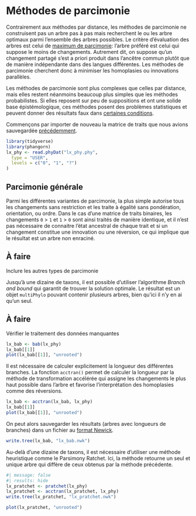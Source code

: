 # Méthodes de parcimonie

Contrairement aux méthodes par distance, les méthodes de parcimonie ne construisent pas un arbre pas à pas mais recherchent le ou les arbre optimaux parmi l'ensemble des arbres possibles. Le critère d'évaluation des arbres est celui de [maximum de parcimonie](https://fr.wikipedia.org/wiki/Maximum_de_parcimonie): l'arbre préféré est celui qui suppose le moins de changements. Autrement dit, on suppose qu'un changement partagé s'est a priori produit dans l'ancêtre commun plutôt que de manière indépendante dans des langues différentes. Les méthodes de parcimonie cherchent donc à minimiser les homoplasies ou innovations parallèles.

Les méthodes de parcimonie sont plus complexes que celles par distance, mais elles restent néanmoins beaucoup plus simples que les méthodes probabilistes. Si elles reposent sur peu de suppositions et ont une solide base épistémologique, ces méthodes posent des problèmes statistiques et peuvent donner des résultats faux dans [certaines conditions](https://fr.wikipedia.org/wiki/Attraction_des_longues_branches).

Commençons par importer de nouveau la matrice de traits que nous avions sauvegardée [précédemment](import.qmd#lst:save).

```r
library(tidyverse)
library(phangorn)
lx_phy <- read.phyDat("lx_phy.phy",
  type = "USER",
  levels = c("0", "1", "?")
)
```

## Parcimonie générale

Parmi les différentes variantes de parcimonie, la plus simple autorise tous les changements sans restriction et les traite à égalité sans pondération, orientation, ou ordre. Dans le cas d'une matrice de traits binaires, les changements `0` > `1` et `1` > `0` sont ainsi traités de manière identique, et il n'est pas nécessaire de connaitre l'état ancestral de chaque trait et si un changement constitue une innovation ou une réversion, ce qui implique que le résultat est un arbre non enraciné.

:::{.column-margin}
::: callout-caution
## À faire
Inclure les autres types de parcimonie
:::
:::

Jusqu'à une dizaine de taxons, il est possible d'utiliser l'algorithme *Branch and bound* qui garantit de trouver la solution optimale. Le résultat est un objet `multiPhylo` pouvant contenir plusieurs arbres, bien qu'ici il n'y en ai qu'un seul.

:::{.column-margin}
::: callout-caution
## À faire
Vérifier le traitement des données manquantes
:::
:::

```r
lx_bab <- bab(lx_phy)
lx_bab[[1]]
plot(lx_bab[[1]], "unrooted")
```

Il est nécessaire de calculer explicitement la longueur des différentes branches. La fonction `acctran()` permet de calculer la longueur par la méthode de transformation accélérée qui assigne les changements le plus haut possible dans l'arbre et favorise l'interprétation des homoplasies comme des réversions.

```r
lx_bab <- acctran(lx_bab, lx_phy)
lx_bab[[1]]
plot(lx_bab[[1]], "unrooted")
```

On peut alors sauvegarder les résultats (arbres avec longueurs de branches) dans un fichier au [format Newick](https://fr.wikipedia.org/wiki/Newick).

```r
write.tree(lx_bab, "lx_bab.nwk")
```

Au-delà d'une dizaine de taxons, il est nécessaire d'utiliser une méthode heuristique comme le Parsimony Ratchet. Ici, la méthode retourne un seul et unique arbre qui diffère de ceux obtenus par la méthode précédente.

```r
#| message: false
#| results: hide
lx_pratchet <- pratchet(lx_phy)
lx_pratchet <- acctran(lx_pratchet, lx_phy)
write.tree(lx_pratchet, "lx_pratchet.nwk")
```

```r
plot(lx_pratchet, "unrooted")
```
